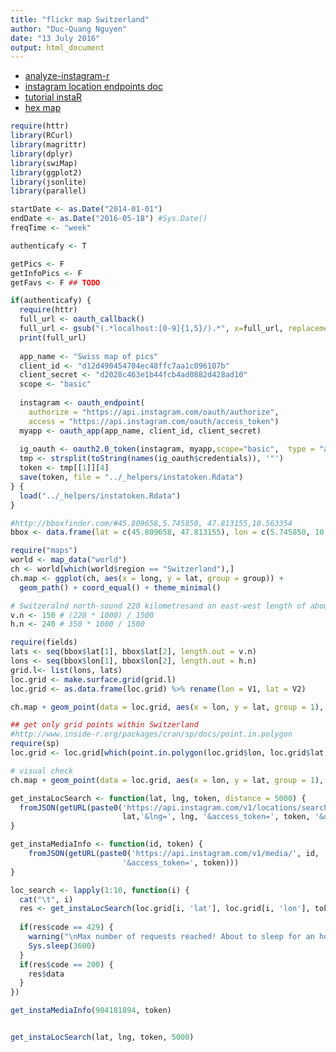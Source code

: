 ```yaml
---
title: "flickr map Switzerland"
author: "Duc-Quang Nguyen"
date: "13 July 2016"
output: html_document
---
```



* [analyze-instagram-r](http://thinktostart.com/analyze-instagram-r/)
* [instagram location endpoints doc](https://www.instagram.com/developer/endpoints/locations/)
* [tutorial instaR ](https://bigdataenthusiast.wordpress.com/2016/03/22/exploring-instagram-api-using-r/)
* [hex map](http://unconj.ca/blog/not-all-population-maps-are-boring.html)

```r
require(httr)
library(RCurl)
library(magrittr)
library(dplyr)
library(swiMap)
library(ggplot2)
library(jsonlite)
library(parallel)

startDate <- as.Date("2014-01-01")
endDate <- as.Date("2016-05-18") #Sys.Date()
freqTime <- "week"

authenticafy <- T

getPics <- F
getInfoPics <- F
getFavs <- F ## TODO

if(authenticafy) {
  require(httr)
  full_url <- oauth_callback()
  full_url <- gsub("(.*localhost:[0-9]{1,5}/).*", x=full_url, replacement="\\1")
  print(full_url)
 
  app_name <- "Swiss map of pics"
  client_id <- "d12d490454704ec48ffc7aa1c096107b"
  client_secret <- "d2028c463e1b44fcb4ad0882d428ad10"
  scope <- "basic"
  
  instagram <- oauth_endpoint(
    authorize = "https://api.instagram.com/oauth/authorize",
    access = "https://api.instagram.com/oauth/access_token")
  myapp <- oauth_app(app_name, client_id, client_secret)
  
  ig_oauth <- oauth2.0_token(instagram, myapp,scope="basic",  type = "application/x-www-form-urlencoded",cache=FALSE)
  tmp <- strsplit(toString(names(ig_oauth$credentials)), '"')
  token <- tmp[[1]][4]
  save(token, file = "../_helpers/instatoken.Rdata")
} {
  load("../_helpers/instatoken.Rdata")
}
```


```r
#http://bboxfinder.com/#45.809658,5.745850, 47.813155,10.563354
bbox <- data.frame(lat = c(45.809658, 47.813155), lon = c(5.745850, 10.563354))

require("maps")
world <- map_data("world")
ch <- world[which(world$region == "Switzerland"),]
ch.map <- ggplot(ch, aes(x = long, y = lat, group = group)) + 
  geom_path() + coord_equal() + theme_minimal()

# Switzeralnd north-sound 220 kilometresand an east-west length of about 350 kilometres 
v.n <- 150 # (220 * 1000) / 1500
h.n <- 240 # 350 * 1000 / 1500

require(fields)
lats <- seq(bbox$lat[1], bbox$lat[2], length.out = v.n)
lons <- seq(bbox$lon[1], bbox$lon[2], length.out = h.n)
grid.l<- list(lons, lats) 
loc.grid <- make.surface.grid(grid.l)
loc.grid <- as.data.frame(loc.grid) %>% rename(lon = V1, lat = V2)

ch.map + geom_point(data = loc.grid, aes(x = lon, y = lat, group = 1), alpha = 0.3, size = 0.1) 

## get only grid points within Switzerland 
#http://www.inside-r.org/packages/cran/sp/docs/point.in.polygon
require(sp)
loc.grid <- loc.grid[which(point.in.polygon(loc.grid$lon, loc.grid$lat, ch$long, ch$lat) == 1),]

# visual check
ch.map + geom_point(data = loc.grid, aes(x = lon, y = lat, group = 1), alpha = 0.3, size = 0.01) 

```

```r
get_instaLocSearch <- function(lat, lng, token, distance = 5000) {
  fromJSON(getURL(paste0('https://api.instagram.com/v1/locations/search?lat=', 
                         lat,'&lng=', lng, '&access_token=', token, '&distance=', 5000)))  
}

get_instaMediaInfo <- function(id, token) {
    fromJSON(getURL(paste0('https://api.instagram.com/v1/media/', id,
                         '&access_token=', token)))
}

```

```r

loc_search <- lapply(1:10, function(i) {
  cat("\t", i)
  res <- get_instaLocSearch(loc.grid[i, 'lat'], loc.grid[i, 'lon'], token, 5000) 
  
  if(res$code == 429) {
    warning("\nMax number of requests reached! About to sleep for an hour...\n")
    Sys.sleep(3600)
  }
  if(res$code == 200) {
    res$data
  }
})

get_instaMediaInfo(904181894, token)


get_instaLocSearch(lat, lng, token, 5000)

```